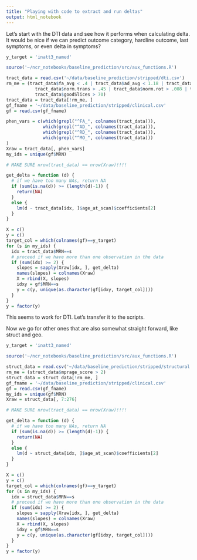 ```yaml
---
title: "Playing with code to extract and run deltas"
output: html_notebook
---
```


Let's start with the DTI data and see how it performs when calculating delta. It would be nice if we can predict outcome category, hardline outcome, last symptoms, or even delta in symptoms? 

```r
y_target = 'inatt3_named'

source('~/ncr_notebooks/baseline_prediction/src/aux_functions.R')

tract_data = read.csv('~/data/baseline_prediction/stripped/dti.csv')
rm_me = (tract_data$fa_avg < .4 | tract_data$ad_avg < 1.18 | tract_data$rd_avg > .65 | tract_data$rd_avg < .5 |
           tract_data$norm.trans > .45 | tract_data$norm.rot > .008 | tract_data$goodSlices < 45 |
           tract_data$goodSlices > 70)
tract_data = tract_data[!rm_me, ]
gf_fname = '~/data/baseline_prediction/stripped/clinical.csv'
gf = read.csv(gf_fname)

phen_vars = c(which(grepl("^FA_", colnames(tract_data))),
              which(grepl("^AD_", colnames(tract_data))),
              which(grepl("^RD_", colnames(tract_data))),
              which(grepl("^MO_", colnames(tract_data)))
)
Xraw = tract_data[, phen_vars]
my_ids = unique(gf$MRN)

# MAKE SURE nrow(tract_data) == nrow(Xraw)!!!!

get_delta = function (d) {
  # if we have too many NAs, return NA
  if (sum(is.na(d)) >= (length(d)-1)) {
    return(NA)
  }
  else {
    lm(d ~ tract_data[idx, ]$age_at_scan)$coefficients[2]
  }
}

X = c()
y = c()
target_col = which(colnames(gf)==y_target)
for (s in my_ids) {
  idx = tract_data$MRN==s
  # proceed if we have more than one observation in the data
  if (sum(idx) >= 2) {
    slopes = sapply(Xraw[idx, ], get_delta)
    names(slopes) = colnames(Xraw)
    X = rbind(X, slopes)
    idxy = gf$MRN==s
    y = c(y, unique(as.character(gf[idxy, target_col])))
  }
}
y = factor(y)

```

This seems to work for DTI. Let's transfer it to the scripts.

Now we go for other ones that are also somewhat straight forward, like struct and geo.

```r
y_target = 'inatt3_named'

source('~/ncr_notebooks/baseline_prediction/src/aux_functions.R')

struct_data = read.csv('~/data/baseline_prediction/stripped/structural.csv')
rm_me = (struct_data$mprage_score > 2)
struct_data = struct_data[!rm_me, ]
gf_fname = '~/data/baseline_prediction/stripped/clinical.csv'
gf = read.csv(gf_fname)
my_ids = unique(gf$MRN)
Xraw = struct_data[, 7:276]

# MAKE SURE nrow(tract_data) == nrow(Xraw)!!!!

get_delta = function (d) {
  # if we have too many NAs, return NA
  if (sum(is.na(d)) >= (length(d)-1)) {
    return(NA)
  }
  else {
    lm(d ~ struct_data[idx, ]$age_at_scan)$coefficients[2]
  }
}

X = c()
y = c()
target_col = which(colnames(gf)==y_target)
for (s in my_ids) {
  idx = struct_data$MRN==s
  # proceed if we have more than one observation in the data
  if (sum(idx) >= 2) {
    slopes = sapply(Xraw[idx, ], get_delta)
    names(slopes) = colnames(Xraw)
    X = rbind(X, slopes)
    idxy = gf$MRN==s
    y = c(y, unique(as.character(gf[idxy, target_col])))
  }
}
y = factor(y)

```
